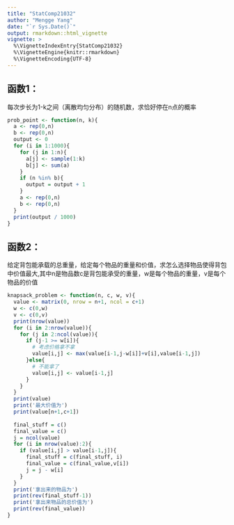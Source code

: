```yaml
---
title: "StatComp21032"
author: "Mengge Yang"
date: "`r Sys.Date()`"
output: rmarkdown::html_vignette
vignette: >
  %\VignetteIndexEntry{StatComp21032}
  %\VignetteEngine{knitr::rmarkdown}
  %\VignetteEncoding{UTF-8}
---
```


## 函数1：
每次步长为1-k之间（离散均匀分布）的随机数，求恰好停在n点的概率
```r
prob_point <- function(n, k){
  a <- rep(0,n)
  b <- rep(0,n)
  output <- 0
  for (i in 1:1000){
    for (j in 1:n){
      a[j] <- sample(1:k)
      b[j] <- sum(a)
    }
    if (n %in% b){
      output = output + 1
    }
    a <- rep(0,n)
    b <- rep(0,n)
  }
  print(output / 1000)
}
```

## 函数2：
给定背包能承载的总重量，给定每个物品的重量和价值，求怎么选择物品使得背包中价值最大,其中n是物品数c是背包能承受的重量，w是每个物品的重量，v是每个物品的价值
```r
knapsack_problem <- function(n, c, w, v){
  value <- matrix(0, nrow = n+1, ncol = c+1)
  w <- c(0,w)
  v <- c(0,v)
  print(nrow(value))
  for (i in 2:nrow(value)){
    for (j in 2:ncol(value)){
      if (j-1 >= w[i]){
        # 考虑价格拿不拿
        value[i,j] <- max(value[i-1,j-w[i]]+v[i],value[i-1,j])
      }else{
        # 不能拿了
        value[i,j] <- value[i-1,j]
      }
    }
  }
  print(value)
  print('最大价值为')
  print(value[n+1,c+1])
  
  final_stuff = c()
  final_value = c()
  j = ncol(value)
  for (i in nrow(value):2){
    if (value[i,j] > value[i-1,j]){
      final_stuff = c(final_stuff, i)
      final_value = c(final_value,v[i])
      j = j - w[i]
    }
  }
  print('拿出来的物品为')
  print(rev(final_stuff-1))
  print('拿出来物品的总价值为')
  print(rev(final_value))
}
```